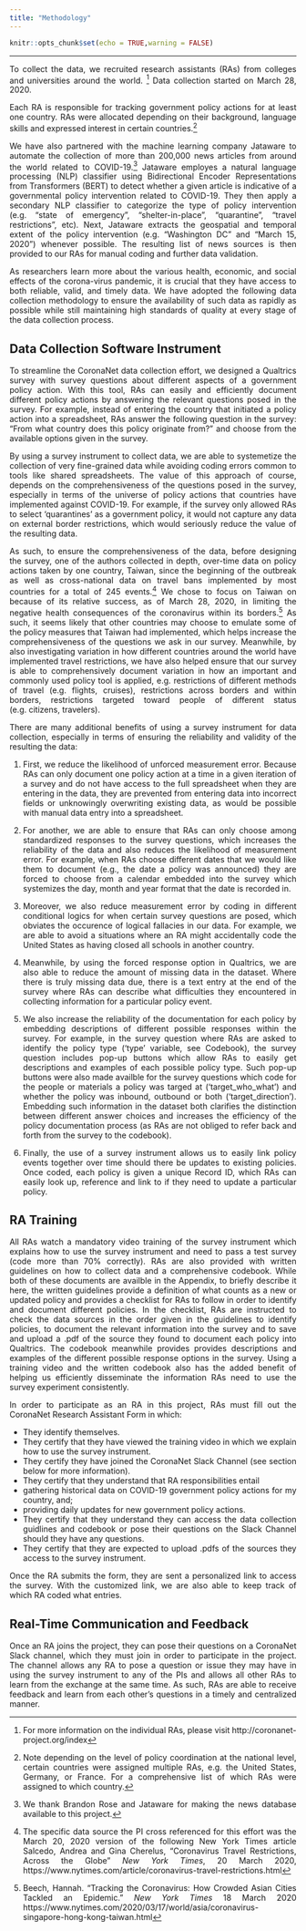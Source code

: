 ```yaml
---
title: "Methodology"
---
```


```r
knitr::opts_chunk$set(echo = TRUE,warning = FALSE)
```

<style>
body {
text-align: justify}
</style>

***

To collect the data, we recruited research assistants (RAs) from colleges and universities around the world. ^[For more information on the individual RAs, please visit http://coronanet-project.org/index]  Data collection started on March 28, 2020.

Each RA is responsible for tracking government policy actions for at least one country. RAs were allocated depending on their background, language skills and expressed interest in certain countries.^[Note depending on the level of policy coordination at the national level, certain countries were assigned multiple RAs, e.g. the United States, Germany, or France. For a comprehensive list of which RAs were assigned to which country.]

We have also partnered with the machine learning company Jataware to automate the collection of more than 200,000 news articles from around the world related to COVID-19.^[We thank Brandon Rose and Jataware for making the news database available to this project.] Jataware employes a natural language processing (NLP) classifier using Bidirectional Encoder Representations from Transformers (BERT) to detect whether a given article is indicative of a governmental policy intervention related to COVID-19. They  then apply a secondary NLP classifier to categorize the type of policy intervention (e.g. "state of emergency", "shelter-in-place", "quarantine", "travel restrictions", etc). Next, Jataware extracts the geospatial and temporal extent of the policy intervention (e.g. “Washington DC” and “March 15, 2020”) whenever possible. The resulting list of news sources is then provided to our RAs for manual coding and further data validation.

As researchers learn more about the various health, economic, and social effects of the corona-virus pandemic, it is crucial that they have access to both reliable, valid, and timely data. We have adopted the following data collection methodology to ensure the availability of such data as rapidly as possible while still maintaining high standards of quality at every stage of the data collection process. 

## Data Collection Software Instrument {-}

To streamline the CoronaNet data collection effort, we designed a Qualtrics survey with survey questions about different aspects of a government policy action. With this tool, RAs can easily and efficiently document different policy actions by answering the relevant questions posed in the survey. For example, instead of entering the country that initiated a policy action into a spreadsheet, RAs answer the following question in the survey: "From what country does this policy originate from?" and choose from the available options given in the survey.

By using a survey instrument to collect data, we are able to systemetize the collection of very fine-grained data while avoiding coding errors common to tools like shared spreadsheets. The value of this approach of course, depends on the comprehensiveness of the questions posed in the survey, especially in terms of the universe of policy actions that countries have implemented against COVID-19. For example, if the survey only allowed RAs to select 'quarantines' as a government policy, it would not capture any data on external border restrictions, which would seriously reduce the value of the resulting data. 

As such, to ensure the comprehensiveness of the data, before designing the survey, one of the authors  collected in depth, over-time data on policy actions taken by one country, Taiwan, since the beginning of the outbreak as well as cross-national data on travel bans implemented by most countries for a total of 245 events.^[The specific data source the PI cross referenced for this effort was the March 20, 2020 version of the following New York Times article Salcedo, Andrea and Gina Cherelus, "Coronavirus Travel Restrictions, Across the Globe" *New York Times*, 20 March 2020, https://www.nytimes.com/article/coronavirus-travel-restrictions.html] We chose to focus on Taiwan on because of its relative success, as of March 28, 2020, in limiting the negative health consequences of the coronavirus within its borders.^[Beech, Hannah. "Tracking the Coronavirus: How Crowded Asian Cities Tackled an Epidemic." *New York Times* 18 March 2020 https://www.nytimes.com/2020/03/17/world/asia/coronavirus-singapore-hong-kong-taiwan.html] As such, it seems likely that other countries may choose to emulate some of the policy measures that Taiwan had implemented, which helps increase the comprehensiveness of the questions we ask in our survey. Meanwhile, by also investigating variation in how different countries around the world have implemented travel restrictions, we have also helped ensure that our survey is able to comprehensively document variation in how an important and commonly used policy tool is applied, e.g. restrictions of different methods of travel (e.g. flights, cruises), restrictions across borders and within borders, restrictions targeted toward people of different status (e.g. citizens, travelers).

<!-- As a last step, the team also consulted the ACAPS COVID-19: Government Measures Dataset^[https://data.humdata.org/dataset/acaps-covid19-government-measures-dataset] to validate the comprehensiveness of the policy measures considered in the survey instrument.  -->

<!-- To further address concerns about the comprehensiveness of our data, the survey instrument also allows for a degree of flexibility in learning about new policies that we might not have considered when designing the survey with the use of text entry fields that allows RAs to choose 'Other' categories that. To date, X% of the the data has been coded as 'Other' suggesting that [....]. Please see the descriptive statistics in the Data section for more information.  -->

There are many additional benefits of using a survey instrument for data collection, especially in terms of ensuring the reliability and validity of the resulting the data:

1. First, we reduce the likelihood of unforced measurement error. Because RAs can only document one policy action at a time in a given iteration of a survey and do not have access to the full spreadsheet when they are entering in the data, they are prevented from entering data into incorrect fields or unknowingly overwriting existing data, as would be possible with manual data entry into a spreadsheet. 

2. For another, we are able to ensure that RAs can only choose among standardized responses to the survey questions, which increases the reliability of the data and also reduces the likelihood of measurement error. For example, when RAs choose different dates that we would like them to document (e.g., the date a policy was announced) they are forced to choose from a calendar embedded into the survey which systemizes the day, month and year format that the date is recorded in. 

3. Moreover, we also reduce measurement error by coding in different conditional logics for when certain survey questions are posed, which obviates the occurence of logical fallacies in our data. For example, we are able to avoid a situations where an RA might accidentally code the United States as having closed all schools in another country.

4. Meanwhile, by using the forced response option in Qualtrics, we are also able to reduce the amount of missing data in the dataset. Where there is truly missing data due, there is a text entry at the end of the survey where RAs can describe what difficulties they encountered in collecting information for a particular policy event. 

5. We also increase the reliability of the documentation for each policy by embedding descriptions of different possible responses within the survey. For example, in the survey question where RAs are asked to identify the policy type ('type' variable, see Codebook), the survey question includes pop-up buttons which allow RAs to easily get descriptions and examples of each possible policy type. Such pop-up buttons were also made availble for the survey questions which code for the people or materials a policy was targed at ('target_who_what') and whether the policy was inbound, outbound or both ('target_direction'). Embedding such information in the dataset both clarifies the distinction between different answer choices and increases the efficiency of the policy documentation process (as RAs are not obliged to refer back and forth from the survey to the codebook). 

6. Finally, the use of a survey instrument allows us to easily link policy events together over time should there be updates to existing policies. Once coded, each policy is given a unique Record ID, which RAs can easily look up, reference and link to if they need to update a particular policy. 

## RA Training {-}


All RAs watch a mandatory  video training of the survey instrument which explains how to use the survey instrument and need to pass a test survey (code more than 70% correctly). RAs are also provided with written guidelines on how to collect data and a comprehensive codebook. While both of these documents are availble in the Appendix, to briefly describe it here, the written guidelines provide a definition of what counts as a new or updated policy and provides a checklist for RAs to follow in order to identify and document different policies. In the checklist, RAs are instructed to check the data sources in the order given in the guidelines to identify policies, to document the relevant information into the survey and to save and upload a .pdf of the source they found to document each policy into Qualtrics. The codebook meanwhile provides provides descriptions and examples of the different possible response options in the survey. Using a training video and the written codebook also has the added benefit of helping us efficiently disseminate the information RAs need to use the survey experiment consistently. 

In order to participate as an RA in this project, RAs must fill out the CoronaNet Research Assistant Form in which:

* They identify themselves.
* They certify that they have viewed the training video in which we explain how to use the survey instrument.
* They certify they have joined the CoronaNet Slack Channel (see section below for more information).
* They certify that they understand that RA responsibilities entail 
 + gathering historical data on COVID-19 government policy actions for my country, and;
 + providing daily updates for new government policy actions.
* They certify that they understand they can access the data collection guidlines and codebook or pose their questions on the Slack Channel should they have any questions.
* They certify that they are expected to upload .pdfs of the sources they access to the survey instrument.

Once the RA submits the form, they are sent a personalized link to access the survey. With the customized link, we are also able to keep track of which RA coded what entries.

## Real-Time Communication and Feedback {-}

Once an RA joins the project, they can pose their questions on a CoronaNet Slack channel, which they must join in order to participate in the project. The channel allows any RA to pose a question or issue they may have in using the survey instrument to any of the PIs and allows all other RAs to learn from the exchange at the same time. As such, RAs are able to receive feedback and learn from each other's questions in a timely and centralized manner. 



